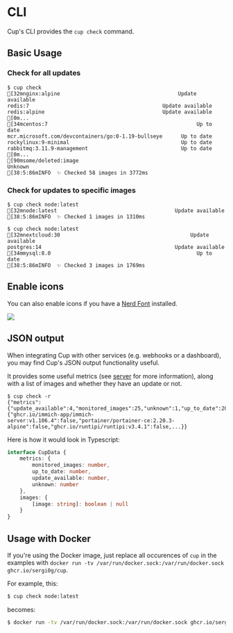 
# CLI

Cup's CLI provides the `cup check` command.

## Basic Usage

### Check for all updates
```ansi
$ cup check
[32mnginx:alpine                                      Update available
redis:7                                           Update available
redis:alpine                                      Update available
[0m...
[34mcentos:7                                                Up to date
mcr.microsoft.com/devcontainers/go:0-1.19-bullseye      Up to date
rockylinux:9-minimal                                    Up to date
rabbitmq:3.11.9-management                              Up to date
[0m...
[90msome/deleted:image                                         Unknown
[38:5:86mINFO  ✨ Checked 58 images in 3772ms
```

### Check for updates to specific images
```ansi
$ cup check node:latest
[32mnode:latest                                      Update available
[38:5:86mINFO  ✨ Checked 1 images in 1310ms
```

```ansi
$ cup check node:latest
[32mnextcloud:30                                          Update available
postgres:14                                           Update available
[34mmysql:8.0                                               Up to date
[38:5:86mINFO  ✨ Checked 3 images in 1769ms
```

## Enable icons
You can also enable icons if you have a [Nerd Font](https://nerdfonts.com) installed.

<Image src={cup} unoptimized />

## JSON output
When integrating Cup with other services (e.g. webhooks or a dashboard), you may find Cup's JSON output functionality useful. 

It provides some useful metrics (see [server](/docs/usage/server) for more information), along with a list of images and whether they have an update or not.

```
$ cup check -r
{"metrics":{"update_available":4,"monitored_images":25,"unknown":1,"up_to_date":20},"images":{"ghcr.io/immich-app/immich-server:v1.106.4":false,"portainer/portainer-ce:2.20.3-alpine":false,"ghcr.io/runtipi/runtipi:v3.4.1":false,...}}
```

Here is how it would look in Typescript:

```ts
interface CupData {
    metrics: {
        monitored_images: number,
        up_to_date: number,
        update_available: number,
        unknown: number
    },
    images: {
        [image: string]: boolean | null
    }
}
```

## Usage with Docker

If you're using the Docker image, just replace all occurences of `cup` in the examples with `docker run -tv /var/run/docker.sock:/var/run/docker.sock ghcr.io/sergi0g/cup`.

For example, this:
```bash /check node:latest/
$ cup check node:latest
```
becomes:
```bash /check node:latest/
$ docker run -tv /var/run/docker.sock:/var/run/docker.sock ghcr.io/sergi0g/cup check node:latest
```